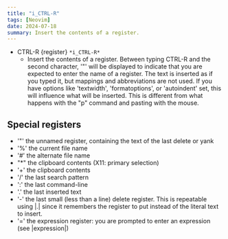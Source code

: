 ```yaml
---
title: "i_CTRL-R"
tags: [Neovim]
date: 2024-07-18
summary: Insert the contents of a register.
---
```


- CTRL-R {register} `*i_CTRL-R*`
  - Insert the contents of a register. Between typing CTRL-R and
    the second character, '"' will be displayed to indicate that
    you are expected to enter the name of a register.
    The text is inserted as if you typed it, but mappings and
    abbreviations are not used. If you have options like
    'textwidth', 'formatoptions', or 'autoindent' set, this will
    influence what will be inserted. This is different from what
    happens with the "p" command and pasting with the mouse.

## Special registers

- '"' the unnamed register, containing the text of the last delete or yank
- '%' the current file name
- '#' the alternate file name
- "\*" the clipboard contents (X11: primary selection)
- '+' the clipboard contents
- '/' the last search pattern
- ':' the last command-line
- '.' the last inserted text
- '-' the last small (less than a line) delete
  register. This is repeatable using |.| since
  it remembers the register to put instead of
  the literal text to insert.
- '=' the expression register: you are prompted to
  enter an expression (see |expression|)

